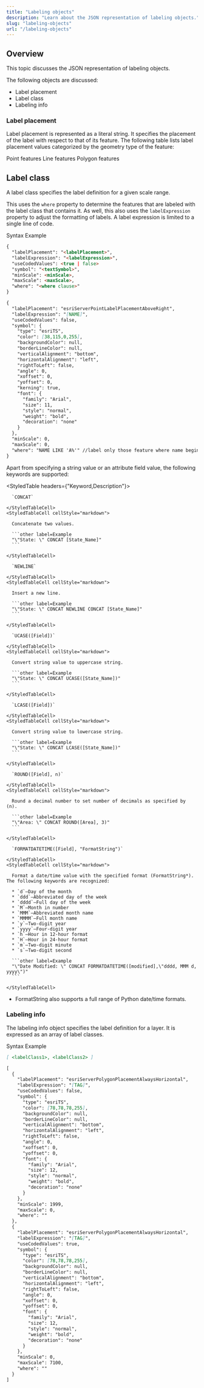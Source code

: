 ```yaml
---
title: "Labeling objects"
description: "Learn about the JSON representation of labeling objects."
slug: "labeling-objects"
url: "/labeling-objects"
---
```


## Overview

This topic discusses the JSON representation of labeling objects.

The following objects are discussed:

* Label placement
* Label class
* Labeling info


### Label placement

Label placement is represented as a literal string. It specifies the placement of the label with respect to that of its feature. The following table lists label placement values categorized by the geometry type of the feature:

<SupportTable>
  <SupportTableHeader>Point features</SupportTableHeader>
  <SupportTableHeader>Line features</SupportTableHeader>
  <SupportTableHeader>Polygon features</SupportTableHeader>
  <SupportTableRow
    title="esriServerPointLabelPlacementAboveCenter"
    supports={[true, false, false]}
  />
  <SupportTableRow
    title="esriServerPointLabelPlacementAboveLeft"
    supports={[true, false, false]}
  />
  <SupportTableRow
    title="esriServerPointLabelPlacementAboveRight"
    supports={[true, false, false]}
  />
  <SupportTableRow
    title="esriServerPointLabelPlacementBelowCenter"
    supports={[true, false, false]}
  />
  <SupportTableRow
    title="esriServerPointLabelPlacementBelowLeft"
    supports={[true, false, false]}
  />
  <SupportTableRow
    title="esriServerPointLabelPlacementBelowRight"
    supports={[true, false, false]}
  />
  <SupportTableRow
    title="esriServerPointLabelPlacementCenterCenter"
    supports={[true, false, false]}
  />
  <SupportTableRow
    title="esriServerPointLabelPlacementCenterLeft"
    supports={[true, false, false]}
  />
  <SupportTableRow
    title="esriServerPointLabelPlacementCenterRight"
    supports={[true, false, false]}
  />
  <SupportTableRow
    title="esriServerLinePlacementAboveAfter"
    supports={[false, true, false]}
  />
  <SupportTableRow
    title="esriServerLinePlacementAboveAlong"
    supports={[false, true, false]}
  />
  <SupportTableRow
    title="esriServerLinePlacementAboveBefore"
    supports={[false, true, false]}
  />
  <SupportTableRow
    title="esriServerLinePlacementAboveStart"
    supports={[false, true, false]}
  />
  <SupportTableRow
    title="esriServerLinePlacementAboveEnd"
    supports={[false, true, false]}
  />
  <SupportTableRow
    title="esriServerLinePlacementBelowAfter"
    supports={[false, true, false]}
  />
  <SupportTableRow
    title="esriServerLinePlacementBelowAlong"
    supports={[false, true, false]}
  />
  <SupportTableRow
    title="esriServerLinePlacementBelowBefore"
    supports={[false, true, false]}
  />
  <SupportTableRow
    title="esriServerLinePlacementBelowStart"
    supports={[false, true, false]}
  />
  <SupportTableRow
    title="esriServerLinePlacementBelowEnd"
    supports={[false, true, false]}
  />
  <SupportTableRow
    title="esriServerLinePlacementCenterAfter"
    supports={[false, true, false]}
  />
  <SupportTableRow
    title="esriServerLinePlacementCenterAlong"
    supports={[false, true, false]}
  />
  <SupportTableRow
    title="esriServerLinePlacementCenterBefore"
    supports={[false, true, false]}
  />
  <SupportTableRow
    title="esriServerLinePlacementCenterStart"
    supports={[false, true, false]}
  />
  <SupportTableRow
    title="esriServerLinePlacementCenterEnd"
    supports={[false, true, false]}
  />
  <SupportTableRow
    title="esriServerPolygonPlacementAlwaysHorizontal"
    supports={[false, false, true]}
  />
</SupportTable>

## Label class

A label class specifies the label definition for a given scale range.

This uses the `where` property to determine the features that are labeled with the label class that contains it. As well, this also uses the `labelExpression` property to adjust the formatting of labels. A label expression is limited to a single line of code.

<Tabs>

<TabNav>
  <TabTitle>Syntax</TabTitle>
  <TabTitle>Example</TabTitle>
</TabNav>

<Tab>

  ```markdown
  {
    "labelPlacement": "<labelPlacement>",
    "labelExpression": "<labelExpression>",
    "useCodedValues": <true | false>
    "symbol": "<textSymbol>",
    "minScale": <minScale>,
    "maxScale": <maxScale>,
    "where": "<where clause>"
  }
  ```
</Tab>

<Tab>

  ```markdown
  {
    "labelPlacement": "esriServerPointLabelPlacementAboveRight",
    "labelExpression": "[NAME]",
    "useCodedValues": false,
    "symbol": {
      "type": "esriTS",
      "color": [38,115,0,255],
      "backgroundColor": null,
      "borderLineColor": null,
      "verticalAlignment": "bottom",
      "horizontalAlignment": "left",
      "rightToLeft": false,
      "angle": 0,
      "xoffset": 0,
      "yoffset": 0,
      "kerning": true,
      "font": {
        "family": "Arial",
        "size": 11,
        "style": "normal",
        "weight": "bold",
        "decoration": "none"
      }
    },
    "minScale": 0,
    "maxScale": 0,
    "where": "NAME LIKE 'A%'" //label only those feature where name begins with A
  }
  ```
</Tab>

</Tabs>

Apart from specifying a string value or an attribute field value, the following keywords are supported:

<StyledTable headers={"Keyword,Description"}>
  <StyledTableRow>
    <StyledTableCell cellStyle="markdown">

      `CONCAT`

    </StyledTableCell>
    <StyledTableCell cellStyle="markdown">

      Concatenate two values.

      ```other label=Example
      "\"State: \" CONCAT [State_Name]"
      ```

    </StyledTableCell>
  </StyledTableRow>
  <StyledTableRow>
    <StyledTableCell cellStyle="markdown">

      `NEWLINE`

    </StyledTableCell>
    <StyledTableCell cellStyle="markdown">

      Insert a new line.

      ```other label=Example
      "\"State: \" CONCAT NEWLINE CONCAT [State_Name]"
      ```

    </StyledTableCell>
  </StyledTableRow>
  <StyledTableRow>
    <StyledTableCell cellStyle="markdown">

      `UCASE([Field])`

    </StyledTableCell>
    <StyledTableCell cellStyle="markdown">

      Convert string value to uppercase string.

      ```other label=Example
      "\"State: \" CONCAT UCASE([State_Name])"
      ```

    </StyledTableCell>
  </StyledTableRow>
  <StyledTableRow>
    <StyledTableCell cellStyle="markdown">

      `LCASE([Field])`

    </StyledTableCell>
    <StyledTableCell cellStyle="markdown">

      Convert string value to lowercase string.

      ```other label=Example
      "\"State: \" CONCAT LCASE([State_Name])"
      ```

    </StyledTableCell>
  </StyledTableRow>
  <StyledTableRow>
    <StyledTableCell cellStyle="markdown">

      `ROUND([Field], n)`

    </StyledTableCell>
    <StyledTableCell cellStyle="markdown">

      Round a decimal number to set number of decimals as specified by (n).

      ```other label=Example
      "\"Area: \" CONCAT ROUND([Area], 3)"
      ```

    </StyledTableCell>
  </StyledTableRow>
  <StyledTableRow>
    <StyledTableCell cellStyle="markdown">

      `FORMATDATETIME([Field], "FormatString")`

    </StyledTableCell>
    <StyledTableCell cellStyle="markdown">

      Format a date/time value with the specified format (FormatString*). The following keywords are recognized:

      * `d`—Day of the month
      * `ddd`—Abbreviated day of the week
      * `dddd`—Full day of the week
      * `M`—Month in number
      * `MMM`—Abbreviated month name
      * `MMMM`—Full month name
      * `y`—Two-digit year
      * `yyyy`—Four-digit year
      * `h`—Hour in 12-hour format
      * `H`—Hour in 24-hour format
      * `m`—Two-digit minute
      * `s`—Two-digit second

      ```other label=Example
      "\"Date Modified: \" CONCAT FORMATDATETIME([modified],\"dddd, MMM d, yyyy\")"
      ```

    </StyledTableCell>
  </StyledTableRow>
</StyledTable>

* FormatString also supports a full range of Python date/time formats.

### Labeling info

The labeling info object specifies the label definition for a layer. It is expressed as an array of label classes.

<Tabs>

<TabNav>
  <TabTitle>Syntax</TabTitle>
  <TabTitle>Example</TabTitle>
</TabNav>

<Tab>

  ```markdown
  [ <labelClass1>, <labelClass2> ]
  ```
</Tab>

<Tab>

  ```markdown
  [
    {
      "labelPlacement": "esriServerPolygonPlacementAlwaysHorizontal",
      "labelExpression": "[TAG]",
      "useCodedValues": false,
      "symbol": {
        "type": "esriTS",
        "color": [78,78,78,255],
        "backgroundColor": null,
        "borderLineColor": null,
        "verticalAlignment": "bottom",
        "horizontalAlignment": "left",
        "rightToLeft": false,
        "angle": 0,
        "xoffset": 0,
        "yoffset": 0,
        "font": {
          "family": "Arial",
          "size": 12,
          "style": "normal",
          "weight": "bold",
          "decoration": "none"
        }
      },
      "minScale": 1999,
      "maxScale": 0,
      "where": ""
    },
    {
      "labelPlacement": "esriServerPolygonPlacementAlwaysHorizontal",
      "labelExpression": "[TAG]",
      "useCodedValues": true,
      "symbol": {
        "type": "esriTS",
        "color": [78,78,78,255],
        "backgroundColor": null,
        "borderLineColor": null,
        "verticalAlignment": "bottom",
        "horizontalAlignment": "left",
        "rightToLeft": false,
        "angle": 0,
        "xoffset": 0,
        "yoffset": 0,
        "font": {
          "family": "Arial",
          "size": 12,
          "style": "normal",
          "weight": "bold",
          "decoration": "none"
        }
      },
      "minScale": 0,
      "maxScale": 7100,
      "where": ""
    }
  ]
  ```
</Tab>

</Tabs>